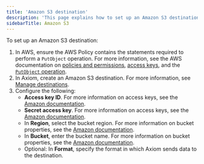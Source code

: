 ```yaml
---
title: 'Amazon S3 destination'
description: 'This page explains how to set up an Amazon S3 destination.'
sidebarTitle: Amazon S3
---
```


To set up an Amazon S3 destination:

1. In AWS, ensure the AWS Policy contains the statements required to perform a `PutObject` operation. For more information, see the AWS documentation on [policies and permissions](https://docs.aws.amazon.com/IAM/latest/UserGuide/access_policies.html), [access keys](https://docs.aws.amazon.com/IAM/latest/UserGuide/id_credentials_access-keys.html), and the [`PutObject` operation](https://docs.aws.amazon.com/AmazonS3/latest/API/API_PutObject.html).
2. In Axiom, create an Amazon S3 destination. For more information, see [Manage destinations](/process-data/destinations/manage-destinations.mdx).
3. Configure the following:
    - **Access key ID**. For more information on access keys, see the [Amazon documentation](https://docs.aws.amazon.com/IAM/latest/UserGuide/id_credentials_access-keys.html).
    - **Secret access key**. For more information on access keys, see the [Amazon documentation](https://docs.aws.amazon.com/IAM/latest/UserGuide/id_credentials_access-keys.html).
    - In **Region**, select the bucket region. For more information on bucket properties, see the [Amazon documentation](https://docs.aws.amazon.com/AmazonS3/latest/userguide/view-bucket-properties.html).
    - In **Bucket**, enter the bucket name. For more information on bucket properties, see the [Amazon documentation](https://docs.aws.amazon.com/AmazonS3/latest/userguide/view-bucket-properties.html).
    - Optional: In **Format**, specify the format in which Axiom sends data to the destination.